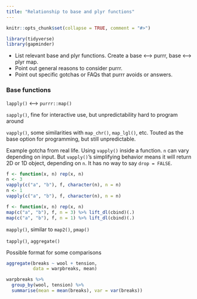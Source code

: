 ```yaml
---
title: "Relationship to base and plyr functions"
---
```


```r
knitr::opts_chunk$set(collapse = TRUE, comment = "#>")
```

```r
library(tidyverse)
library(gapminder)
```

  * List relevant base and plyr functions. Create a base <--> purrr, base <--> plyr map.
  * Point out general reasons to consider purrr.
  * Point out specific gotchas or FAQs that purrr avoids or answers.

### Base functions

`lapply()` <--> `purrr::map()`

`sapply()`, fine for interactive use, but unpredictability hard to program around

`vapply()`, some similarities with `map_chr()`, `map_lgl()`, etc. Touted as the base option for programming, but still unpredictable.

Example gotcha from real life. Using `vapply()` inside a function. `n` can vary depending on input. But `vapply()`'s simplifying behavior means it will return 2D or 1D object, depending on `n`. It has no way to say `drop = FALSE`.

<div class = "row">
<div class = "col-md-6">
```r
f <- function(x, n) rep(x, n)
n <- 3
vapply(c("a", "b"), f, character(n), n = n)
n <- 1
vapply(c("a", "b"), f, character(n), n = n)
```
</div>
<div class = "col-md-6">
```r
f <- function(x, n) rep(x, n)
map(c("a", "b"), f, n = 3) %>% lift_dl(cbind)(.)
map(c("a", "b"), f, n = 1) %>% lift_dl(cbind)(.)
```
</div>
</div>

`mapply()`, similar to `map2()`, `pmap()`

`tapply()`, `aggregate()`

Possible format for some comparisons

<div class = "row">
<div class = "col-md-6">
```r
aggregate(breaks ~ wool + tension,
          data = warpbreaks, mean)
```
</div>
<div class = "col-md-6">
```r
warpbreaks %>% 
  group_by(wool, tension) %>% 
  summarise(mean = mean(breaks), var = var(breaks))
```
</div>
</div>




